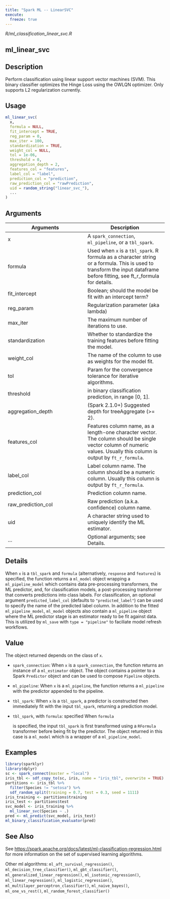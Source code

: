 ```yaml
---
title: "Spark ML -- LinearSVC"
execute:
  freeze: true
---
```


*R/ml_classification_linear_svc.R*

## ml_linear_svc

## Description
Perform classification using linear support vector machines (SVM). This binary classifier optimizes the Hinge Loss using the OWLQN optimizer. Only supports L2 regularization currently. 


## Usage
```r
ml_linear_svc( 
  x, 
  formula = NULL, 
  fit_intercept = TRUE, 
  reg_param = 0, 
  max_iter = 100, 
  standardization = TRUE, 
  weight_col = NULL, 
  tol = 1e-06, 
  threshold = 0, 
  aggregation_depth = 2, 
  features_col = "features", 
  label_col = "label", 
  prediction_col = "prediction", 
  raw_prediction_col = "rawPrediction", 
  uid = random_string("linear_svc_"), 
  ... 
) 
```

## Arguments
|Arguments|Description|
|---|---|
| x | A `spark_connection`, `ml_pipeline`, or a `tbl_spark`. |
| formula | Used when `x` is a `tbl_spark`. R formula as a character string or a formula. This is used to transform the input dataframe before fitting, see ft_r_formula for details. |
| fit_intercept | Boolean; should the model be fit with an intercept term? |
| reg_param | Regularization parameter (aka lambda) |
| max_iter | The maximum number of iterations to use. |
| standardization | Whether to standardize the training features before fitting the model. |
| weight_col | The name of the column to use as weights for the model fit. |
| tol | Param for the convergence tolerance for iterative algorithms. |
| threshold | in binary classification prediction, in range [0, 1]. |
| aggregation_depth | (Spark 2.1.0+) Suggested depth for treeAggregate (>= 2). |
| features_col | Features column name, as a length-one character vector. The column should be single vector column of numeric values. Usually this column is output by `ft_r_formula`. |
| label_col | Label column name. The column should be a numeric column. Usually this column is output by `ft_r_formula`. |
| prediction_col | Prediction column name. |
| raw_prediction_col | Raw prediction (a.k.a. confidence) column name. |
| uid | A character string used to uniquely identify the ML estimator. |
| ... | Optional arguments; see Details. |

## Details
When `x` is a `tbl_spark` and `formula` (alternatively, `response` and `features`) is specified, the function returns a `ml_model` object wrapping a `ml_pipeline_model` which contains data pre-processing transformers, the ML predictor, and, for classification models, a post-processing transformer that converts predictions into class labels. For classification, an optional argument `predicted_label_col` (defaults to `"predicted_label"`) can be used to specify the name of the predicted label column. In addition to the fitted `ml_pipeline_model`, `ml_model` objects also contain a `ml_pipeline` object where the ML predictor stage is an estimator ready to be fit against data. This is utilized by `ml_save` with `type = "pipeline"` to faciliate model refresh workflows. 


## Value

The object returned depends on the class of `x`. 

  

- `spark_connection`: When `x` is a `spark_connection`, the function returns an instance of a `ml_estimator` object. The object contains a pointer to   a Spark `Predictor` object and can be used to compose   `Pipeline` objects. 

  

- `ml_pipeline`: When `x` is a `ml_pipeline`, the function returns a `ml_pipeline` with   the predictor appended to the pipeline. 

  

- `tbl_spark`: When `x` is a `tbl_spark`, a predictor is constructed then   immediately fit with the input `tbl_spark`, returning a prediction model. 

  

- `tbl_spark`, with `formula`: specified When `formula`

    is specified, the input `tbl_spark` is first transformed using a     `RFormula` transformer before being fit by     the predictor. The object returned in this case is a `ml_model` which is a     wrapper of a `ml_pipeline_model`. 


## Examples
```r
library(sparklyr)
library(dplyr) 
sc <- spark_connect(master = "local") 
iris_tbl <- sdf_copy_to(sc, iris, name = "iris_tbl", overwrite = TRUE) 
partitions <- iris_tbl %>% 
  filter(Species != "setosa") %>% 
  sdf_random_split(training = 0.7, test = 0.3, seed = 1111) 
iris_training <- partitions$training 
iris_test <- partitions$test 
svc_model <- iris_training %>% 
  ml_linear_svc(Species ~ .) 
pred <- ml_predict(svc_model, iris_test) 
ml_binary_classification_evaluator(pred) 
```

## See Also

See [https://spark.apache.org/docs/latest/ml-classification-regression.html](https://spark.apache.org/docs/latest/ml-classification-regression.html) for   more information on the set of supervised learning algorithms. 

Other ml algorithms:  `ml_aft_survival_regression()`, `ml_decision_tree_classifier()`, `ml_gbt_classifier()`, `ml_generalized_linear_regression()`, `ml_isotonic_regression()`, `ml_linear_regression()`, `ml_logistic_regression()`, `ml_multilayer_perceptron_classifier()`, `ml_naive_bayes()`, `ml_one_vs_rest()`, `ml_random_forest_classifier()`

